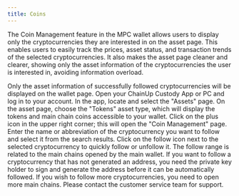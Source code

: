 ```yaml
---
title: Coins
---
```


The Coin Management feature in the MPC wallet allows users to display only the cryptocurrencies they are interested in on the asset page. This enables users to easily track the prices, asset status, and transaction trends of the selected cryptocurrencies. It also makes the asset page cleaner and clearer, showing only the asset information of the cryptocurrencies the user is interested in, avoiding information overload.

<Tip>
Only the asset information of successfully followed cryptocurrencies will be displayed on the wallet page.
</Tip>

<Steps>
<Step title="Open ChainUp Custody App or PC">
    Open your ChainUp Custody App or PC and log in to your account.
</Step>
<Step title="Select Tokens Asset Type">
    In the app, locate and select the "Assets" page. On the asset page, choose the "Tokens" asset type, which will display the tokens and main chain coins accessible to your wallet.
</Step>
<Step title="Go to Coin Management Page">
    Click on the plus icon in the upper right corner; this will open the "Coin Management" page. Enter the name or abbreviation of the cryptocurrency you want to follow and select it from the search results.
</Step>
<Step title="Quickly Follow or Unfollow a Cryptocurrency">
    Click on the follow icon next to the selected cryptocurrency to quickly follow or unfollow it.
    <Tip>
The follow range is related to the main chains opened by the main wallet. If you want to follow a cryptocurrency that has not generated an address, you need the private key holder to sign and generate the address before it can be automatically followed.
If you wish to follow more cryptocurrencies, you need to open more main chains. Please contact the customer service team for support.
</Tip>
</Step>
</Steps>

